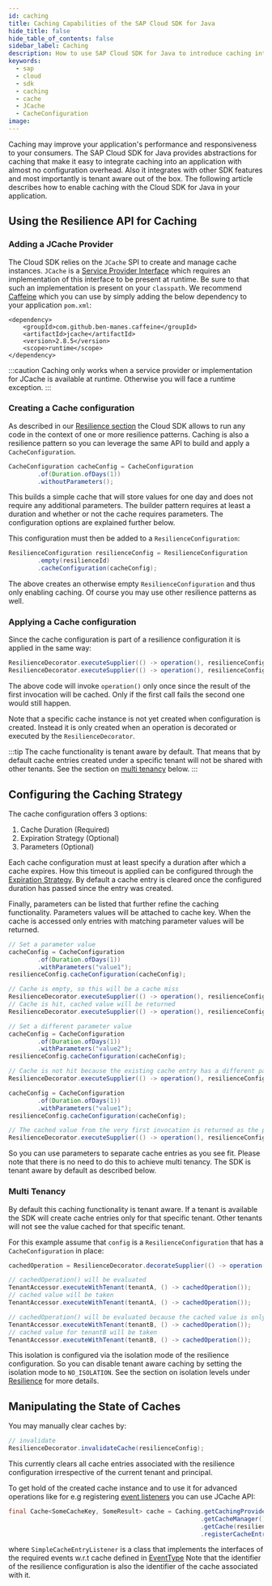 ```yaml
---
id: caching
title: Caching Capabilities of the SAP Cloud SDK for Java
hide_title: false
hide_table_of_contents: false
sidebar_label: Caching
description: How to use SAP Cloud SDK for Java to introduce caching into your application.
keywords:
  - sap
  - cloud
  - sdk
  - caching
  - cache
  - JCache
  - CacheConfiguration
image:
---
```


Caching may improve your application's performance and responsiveness to your consumers.
The SAP Cloud SDK for Java provides abstractions for caching that make it easy to integrate caching into an application with almost no configuration overhead.
Also it integrates with other SDK features and most importantly is tenant aware out of the box.
The following article describes how to enable caching with the Cloud SDK for Java in your application.

## Using the Resilience API for Caching

### Adding a JCache Provider

The Cloud SDK relies on the `JCache` SPI to create and manage cache instances.
`JCache` is a [Service Provider Interface](https://www.baeldung.com/java-spi) which requires an implementation of this interface to be present at runtime.
Be sure to that such an implementation is present on your `classpath`.
We recommend [Caffeine](https://github.com/ben-manes/caffeine) which you can use by simply adding the below dependency to your application `pom.xml`:

```
<dependency>
    <groupId>com.github.ben-manes.caffeine</groupId>
    <artifactId>jcache</artifactId>
    <version>2.8.5</version>
    <scope>runtime</scope>
</dependency>
```

:::caution
Caching only works when a service provider or implementation for JCache is available at runtime.
Otherwise you will face a runtime exception.
:::

### Creating a Cache configuration

As described in our [Resilience section](https://sap.github.io/cloud-sdk/docs/java/features/resilience/resilience) the Cloud SDK allows to run any code in the context of one or more resilience patterns.
Caching is also a resilience pattern so you can leverage the same API to build and apply a `CacheConfiguration`.

```java
CacheConfiguration cacheConfig = CacheConfiguration
        .of(Duration.ofDays(1))
        .withoutParameters();
```

This builds a simple cache that will store values for one day and does not require any additional parameters.
The builder pattern requires at least a duration and whether or not the cache requires parameters.
The configuration options are explained further below.

This configuration must then be added to a `ResilienceConfiguration`:

```java
ResilienceConfiguration resilienceConfig = ResilienceConfiguration
        .empty(resilienceId)
        .cacheConfiguration(cacheConfig);
```

The above creates an otherwise empty `ResilienceConfiguration` and thus only enabling caching.
Of course you may use other resilience patterns as well.

### Applying a Cache configuration

Since the cache configuration is part of a resilience configuration it is applied in the same way:

```java
ResilienceDecorator.executeSupplier(() -> operation(), resilienceConfig);
ResilienceDecorator.executeSupplier(() -> operation(), resilienceConfig);
```

The above code will invoke `operation()` only once since the result of the first invocation will be cached.
Only if the first call fails the second one would still happen.

Note that a specific cache instance is not yet created when configuration is created.
Instead it is only created when an operation is decorated or executed by the `ResilienceDecorator`.

:::tip
The cache functionality is tenant aware by default.
That means that by default cache entries created under a specific tenant will not be shared with other tenants.
See the section on [multi tenancy](#multi-tenancy) below.
:::

## Configuring the Caching Strategy

The cache configuration offers 3 options:

1. Cache Duration (Required)
1. Expiration Strategy (Optional)
1. Parameters (Optional)

Each cache configuration must at least specify a duration after which a cache expires.
How this timeout is applied can be configured through the [Expiration Strategy](https://help.sap.com/doc/b579bf8578954412aea2b458e8452201/1.0/en-US/com/sap/cloud/sdk/cloudplatform/resilience/CacheExpirationStrategy.html).
By default a cache entry is cleared once the configured duration has passed since the entry was created.

Finally, parameters can be listed that further refine the caching functionality.
Parameters values will be attached to cache key.
When the cache is accessed only entries with matching parameter values will be returned.

```java
// Set a parameter value
cacheConfig = CacheConfiguration
        .of(Duration.ofDays(1))
        .withParameters("value1");
resilienceConfig.cacheConfiguration(cacheConfig);

// Cache is empty, so this will be a cache miss
ResilienceDecorator.executeSupplier(() -> operation(), resilienceConfig);
// Cache is hit, cached value will be returned
ResilienceDecorator.executeSupplier(() -> operation(), resilienceConfig);

// Set a different parameter value
cacheConfig = CacheConfiguration
        .of(Duration.ofDays(1))
        .withParameters("value2");
resilienceConfig.cacheConfiguration(cacheConfig);

// Cache is not hit because the existing cache entry has a different parameter value
ResilienceDecorator.executeSupplier(() -> operation(), resilienceConfig);

cacheConfig = CacheConfiguration
        .of(Duration.ofDays(1))
        .withParameters("value1");
resilienceConfig.cacheConfiguration(cacheConfig);

// The cached value from the very first invocation is returned as the parameter is "value1" again
ResilienceDecorator.executeSupplier(() -> operation(), resilienceConfig);
```

So you can use parameters to separate cache entries as you see fit.
Please note that there is no need to do this to achieve multi tenancy.
The SDK is tenant aware by default as described below.

### Multi Tenancy

By default this caching functionality is tenant aware.
If a tenant is available the SDK will create cache entries only for that specific tenant.
Other tenants will not see the value cached for that specific tenant.

For this example assume that `config` is a `ResilienceConfiguration` that has a `CacheConfiguration` in place:

```java
cachedOperation = ResilienceDecorator.decorateSupplier(() -> operation(), config)

// cachedOperation() will be evaluated
TenantAccessor.executeWithTenant(tenantA, () -> cachedOperation());
// cached value will be taken
TenantAccessor.executeWithTenant(tenantA, () -> cachedOperation());

// cachedOperation() will be evaluated because the cached value is only accessible for tenantA
TenantAccessor.executeWithTenant(tenantB, () -> cachedOperation());
// cached value for tenantB will be taken
TenantAccessor.executeWithTenant(tenantB, () -> cachedOperation());
```

This isolation is configured via the isolation mode of the resilience configuration.
So you can disable tenant aware caching by setting the isolation mode to `NO_ISOLATION`.
See the section on isolation levels under [Resilience](https://sap.github.io/cloud-sdk/docs/java/features/resilience/resilience#multi-tenancy) for more details.

## Manipulating the State of Caches

You may manually clear caches by:

```java
// invalidate
ResilienceDecorator.invalidateCache(resilienceConfig);
```

This currently clears all cache entries associated with the resilience configuration irrespective of the current tenant and principal.

To get hold of the created cache instance and to use it for advanced operations like for e.g registering [event listeners](https://www.baeldung.com/jcache#listeners) you can use JCache API:

```java
final Cache<SomeCacheKey, SomeResult> cache = Caching.getCachingProvider()
                                                     .getCacheManager()
                                                     .getCache(resilienceConfig.identifier()) //Returns the cache created using the resilienceId passed
                                                     .registerCacheEntryListener(SimpleCacheEntryListener); //Registers the event listener
```

where `SimpleCacheEntryListener` is a class that implements the interfaces of the required events w.r.t cache defined in [EventType](https://javadoc.io/doc/javax.cache/cache-api/latest/javax/cache/event/EventType.html)
Note that the identifier of the resilience configuration is also the identifier of the cache associated with it.
